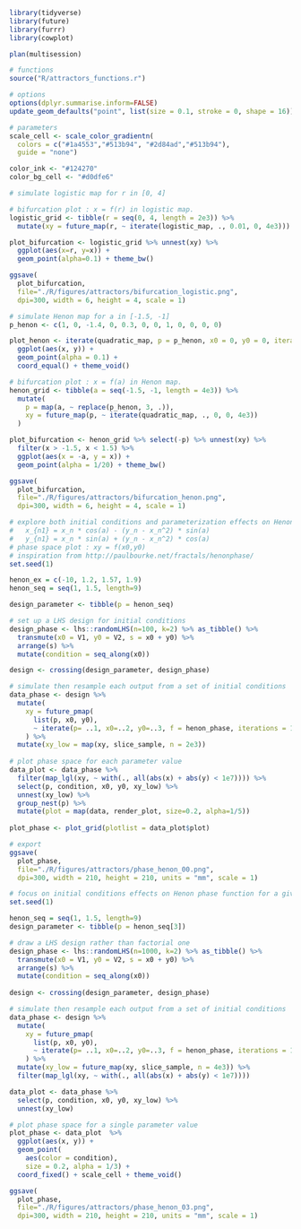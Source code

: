 ```r
library(tidyverse)
library(future)
library(furrr)
library(cowplot)

plan(multisession)

# functions
source("R/attractors_functions.r")

# options
options(dplyr.summarise.inform=FALSE)
update_geom_defaults("point", list(size = 0.1, stroke = 0, shape = 16))

# parameters
scale_cell <- scale_color_gradientn(
  colors = c("#1a4553","#513b94", "#2d84ad","#513b94"),
  guide = "none") 

color_ink <- "#124270"
color_bg_cell <- "#d0dfe6"

```


```r
# simulate logistic map for r in [0, 4]

# bifurcation plot : x = f(r) in logistic map.
logistic_grid <- tibble(r = seq(0, 4, length = 2e3)) %>%
  mutate(xy = future_map(r, ~ iterate(logistic_map, ., 0.01, 0, 4e3)))

plot_bifurcation <- logistic_grid %>% unnest(xy) %>% 
  ggplot(aes(x=r, y=x)) +
  geom_point(alpha=0.1) + theme_bw()

ggsave(
  plot_bifurcation,
  file="./R/figures/attractors/bifurcation_logistic.png",
  dpi=300, width = 6, height = 4, scale = 1)

```

```r
# simulate Henon map for a in [-1.5, -1]
p_henon <- c(1, 0, -1.4, 0, 0.3, 0, 0, 1, 0, 0, 0, 0)

plot_henon <- iterate(quadratic_map, p = p_henon, x0 = 0, y0 = 0, iterations = 1e5) %>%
  ggplot(aes(x, y)) +
  geom_point(alpha = 0.1) + 
  coord_equal() + theme_void()

# bifurcation plot : x = f(a) in Henon map.
henon_grid <- tibble(a = seq(-1.5, -1, length = 4e3)) %>%
  mutate(
    p = map(a, ~ replace(p_henon, 3, .)),
    xy = future_map(p, ~ iterate(quadratic_map, ., 0, 0, 4e3))
  )

plot_bifurcation <- henon_grid %>% select(-p) %>% unnest(xy) %>% 
  filter(x > -1.5, x < 1.5) %>% 
  ggplot(aes(x = -a, y = x)) +
  geom_point(alpha = 1/20) + theme_bw()

ggsave(
  plot_bifurcation,
  file="./R/figures/attractors/bifurcation_henon.png",
  dpi=300, width = 6, height = 4, scale = 1)

```


```r
# explore both initial conditions and parameterization effects on Henon phase function
#   x_{n1} = x_n * cos(a) - (y_n - x_n^2) * sin(a)
#   y_{n1} = x_n * sin(a) + (y_n - x_n^2) * cos(a)
# phase space plot : xy = f(x0,y0) 
# inspiration from http://paulbourke.net/fractals/henonphase/
set.seed(1)

henon_ex = c(-10, 1.2, 1.57, 1.9)
henon_seq = seq(1, 1.5, length=9)

design_parameter <- tibble(p = henon_seq)

# set up a LHS design for initial conditions
design_phase <- lhs::randomLHS(n=100, k=2) %>% as_tibble() %>% 
  transmute(x0 = V1, y0 = V2, s = x0 + y0) %>% 
  arrange(s) %>% 
  mutate(condition = seq_along(x0)) 

design <- crossing(design_parameter, design_phase)

# simulate then resample each output from a set of initial conditions
data_phase <- design %>%
  mutate(
    xy = future_pmap(
      list(p, x0, y0),
      ~ iterate(p= ..1, x0=..2, y0=..3, f = henon_phase, iterations = 1e5))
    ) %>%
  mutate(xy_low = map(xy, slice_sample, n = 2e3))
      
# plot phase space for each parameter value
data_plot <- data_phase %>% 
  filter(map_lgl(xy, ~ with(., all(abs(x) + abs(y) < 1e7)))) %>% 
  select(p, condition, x0, y0, xy_low) %>% 
  unnest(xy_low) %>% 
  group_nest(p) %>% 
  mutate(plot = map(data, render_plot, size=0.2, alpha=1/5))
  
plot_phase <- plot_grid(plotlist = data_plot$plot)

# export
ggsave(
  plot_phase,
  file="./R/figures/attractors/phase_henon_00.png",
  dpi=300, width = 210, height = 210, units = "mm", scale = 1)

```


```r
# focus on initial conditions effects on Henon phase function for a given value of "a" sampled previously
set.seed(1)

henon_seq = seq(1, 1.5, length=9)
design_parameter <- tibble(p = henon_seq[3])

# draw a LHS design rather than factorial one
design_phase <- lhs::randomLHS(n=1000, k=2) %>% as_tibble() %>% 
  transmute(x0 = V1, y0 = V2, s = x0 + y0) %>% 
  arrange(s) %>% 
  mutate(condition = seq_along(x0)) 
  
design <- crossing(design_parameter, design_phase)

# simulate then resample each output from a set of initial conditions
data_phase <- design %>%
  mutate(
    xy = future_pmap(
      list(p, x0, y0),
      ~ iterate(p= ..1, x0=..2, y0=..3, f = henon_phase, iterations = 1e5))
    ) %>% 
  mutate(xy_low = future_map(xy, slice_sample, n = 4e3)) %>% 
  filter(map_lgl(xy, ~ with(., all(abs(x) + abs(y) < 1e7)))) 

data_plot <- data_phase %>% 
  select(p, condition, x0, y0, xy_low) %>% 
  unnest(xy_low)

# plot phase space for a single parameter value 
plot_phase <- data_plot  %>% 
  ggplot(aes(x, y)) +
  geom_point(
    aes(color = condition),
    size = 0.2, alpha = 1/3) +
  coord_fixed() + scale_cell + theme_void() 

ggsave(
  plot_phase,
  file="./R/figures/attractors/phase_henon_03.png",
  dpi=300, width = 210, height = 210, units = "mm", scale = 1)

```

